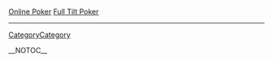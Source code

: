 <a href=" http://www.vg.edu/title/Online-Poker.html ">Online Poker</a>
<a href=" http://www.vg.edu/title/Full-Tilt-Poker.html ">Full Tilt Poker</a>
----
[[CategoryCategory]]

__NOTOC__